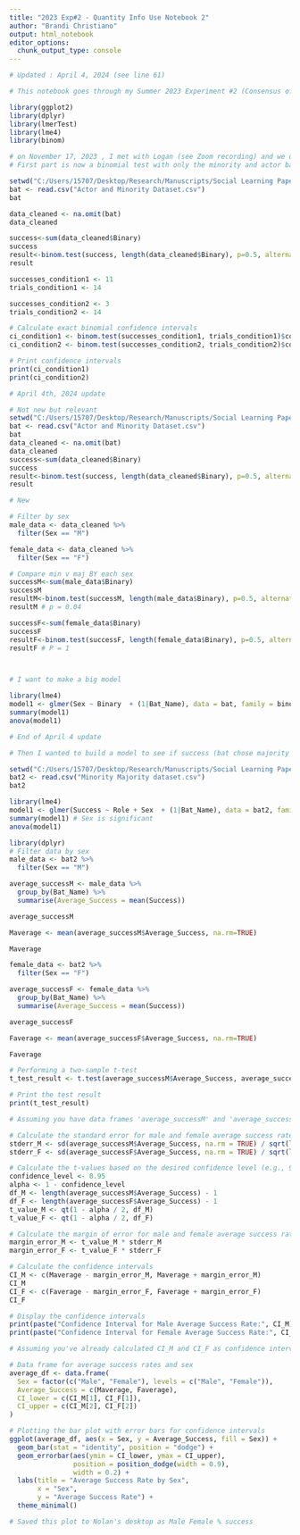 ---
title: "2023 Exp#2 - Quantity Info Use Notebook 2"
author: "Brandi Christiano"
output: html_notebook
editor_options: 
  chunk_output_type: console
---
```{r}
# Updated : April 4, 2024 (see line 61)

# This notebook goes through my Summer 2023 Experiment #2 (Consensus of Social Information)
```

```{r}
library(ggplot2)
library(dplyr)
library(lmerTest)
library(lme4)
library(binom)
```

```{r}
# on November 17, 2023 , I met with Logan (see Zoom recording) and we decided to break the data up
# First part is now a binomial test with only the minority and actor bats bc they were the ones that had 1 partner v 3 partner choices
```


```{r}
setwd("C:/Users/15707/Desktop/Research/Manuscripts/Social Learning Paper")
bat <- read.csv("Actor and Minority Dataset.csv")
bat
```

```{r}
data_cleaned <- na.omit(bat)
data_cleaned

success<-sum(data_cleaned$Binary)
success
result<-binom.test(success, length(data_cleaned$Binary), p=0.5, alternative = "less")
result
```

```{r}
successes_condition1 <- 11
trials_condition1 <- 14

successes_condition2 <- 3
trials_condition2 <- 14

# Calculate exact binomial confidence intervals
ci_condition1 <- binom.test(successes_condition1, trials_condition1)$conf.int
ci_condition2 <- binom.test(successes_condition2, trials_condition2)$conf.int

# Print confidence intervals
print(ci_condition1)
print(ci_condition2)
```

```{r} 
# April 4th, 2024 update

# Not new but relevant
setwd("C:/Users/15707/Desktop/Research/Manuscripts/Social Learning Paper")
bat <- read.csv("Actor and Minority Dataset.csv")
bat
data_cleaned <- na.omit(bat)
data_cleaned
success<-sum(data_cleaned$Binary)
success
result<-binom.test(success, length(data_cleaned$Binary), p=0.5, alternative = "less")
result

# New

# Filter by sex
male_data <- data_cleaned %>%
  filter(Sex == "M")

female_data <- data_cleaned %>%
  filter(Sex == "F")

# Compare min v maj BY each sex
successM<-sum(male_data$Binary)
successM
resultM<-binom.test(successM, length(male_data$Binary), p=0.5, alternative = "less")
resultM # p = 0.04

successF<-sum(female_data$Binary)
successF
resultF<-binom.test(successF, length(female_data$Binary), p=0.5, alternative = "less")
resultF # P = 1



# I want to make a big model

library(lme4)
model1 <- glmer(Sex ~ Binary  + (1|Bat_Name), data = bat, family = binomial)
summary(model1) 
anova(model1)

# End of April 4 update
```


```{r}
# Then I wanted to build a model to see if success (bat chose majority social flavor) was based on sex or role for that night ... this is instead of looking at how # of partners influences success since they are kind of one in the same
```

```{r}
setwd("C:/Users/15707/Desktop/Research/Manuscripts/Social Learning Paper")
bat2 <- read.csv("Minority Majority dataset.csv")
bat2
```

```{r}
library(lme4)
model1 <- glmer(Success ~ Role + Sex  + (1|Bat_Name), data = bat2, family = binomial)
summary(model1) # Sex is significant
anova(model1)
```

```{r}
library(dplyr)
# Filter data by sex 
male_data <- bat2 %>%
  filter(Sex == "M")

average_successM <- male_data %>%
  group_by(Bat_Name) %>%
  summarise(Average_Success = mean(Success))

average_successM

Maverage <- mean(average_successM$Average_Success, na.rm=TRUE)

Maverage

female_data <- bat2 %>%
  filter(Sex == "F")

average_successF <- female_data %>%
  group_by(Bat_Name) %>%
  summarise(Average_Success = mean(Success))

average_successF

Faverage <- mean(average_successF$Average_Success, na.rm=TRUE)

Faverage

# Performing a two-sample t-test
t_test_result <- t.test(average_successM$Average_Success, average_successF$Average_Success)

# Print the test result
print(t_test_result)
```


```{r}
# Assuming you have data frames 'average_successM' and 'average_successF' already calculated

# Calculate the standard error for male and female average success rates
stderr_M <- sd(average_successM$Average_Success, na.rm = TRUE) / sqrt(length(average_successM$Average_Success))
stderr_F <- sd(average_successF$Average_Success, na.rm = TRUE) / sqrt(length(average_successF$Average_Success))

# Calculate the t-values based on the desired confidence level (e.g., 95% confidence interval)
confidence_level <- 0.95
alpha <- 1 - confidence_level
df_M <- length(average_successM$Average_Success) - 1
df_F <- length(average_successF$Average_Success) - 1
t_value_M <- qt(1 - alpha / 2, df_M)
t_value_F <- qt(1 - alpha / 2, df_F)

# Calculate the margin of error for male and female average success rates
margin_error_M <- t_value_M * stderr_M
margin_error_F <- t_value_F * stderr_F

# Calculate the confidence intervals
CI_M <- c(Maverage - margin_error_M, Maverage + margin_error_M)
CI_M
CI_F <- c(Faverage - margin_error_F, Faverage + margin_error_F)
CI_F

# Display the confidence intervals
print(paste("Confidence Interval for Male Average Success Rate:", CI_M))
print(paste("Confidence Interval for Female Average Success Rate:", CI_F))

# Assuming you've already calculated CI_M and CI_F as confidence intervals for male and female average success rates

# Data frame for average success rates and sex
average_df <- data.frame(
  Sex = factor(c("Male", "Female"), levels = c("Male", "Female")),
  Average_Success = c(Maverage, Faverage),
  CI_lower = c(CI_M[1], CI_F[1]),
  CI_upper = c(CI_M[2], CI_F[2])
)

# Plotting the bar plot with error bars for confidence intervals
ggplot(average_df, aes(x = Sex, y = Average_Success, fill = Sex)) +
  geom_bar(stat = "identity", position = "dodge") +
  geom_errorbar(aes(ymin = CI_lower, ymax = CI_upper), 
                position = position_dodge(width = 0.9), 
                width = 0.2) +
  labs(title = "Average Success Rate by Sex",
       x = "Sex",
       y = "Average Success Rate") +
  theme_minimal()

# Saved this plot to Nolan's desktop as Male Female % success
```

